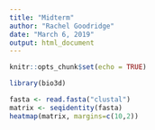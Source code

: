 ```yaml
---
title: "Midterm"
author: "Rachel Goodridge"
date: "March 6, 2019"
output: html_document
---
```


```r
knitr::opts_chunk$set(echo = TRUE)
```

```r
library(bio3d)
```

```r
fasta <- read.fasta("clustal")
matrix <- seqidentity(fasta)
heatmap(matrix, margins=c(10,2))
```

